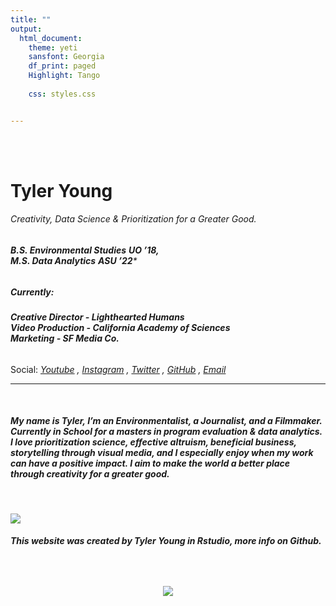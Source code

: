 ```yaml
---
title: ""
output:
  html_document:
    theme: yeti
    sansfont: Georgia
    df_print: paged
    Highlight: Tango
    
    css: styles.css


---
```


<br>
<br>

<h1>**Tyler Young**</h1>
<h6>Creativity, Data Science & Prioritization for a Greater Good.
</h6>
<h6>
***B.S. Environmental Studies***
***UO '18,***  
***M.S. Data Analytics***
***ASU '22****
</h6><h5>
**Currently:**
</h5>
<h6>
**Creative Director - Lighthearted Humans**  
**Video Production - California Academy of Sciences**  
**Marketing - SF Media Co.**
</h6>
Social:
*
[Youtube](http://youtube.com/tylerisyoung/?target=_blank) , 
[Instagram](https://www.instagram.com/tylerisyoung/?target=_blank) ,
[Twitter](https://www.twitter.com/Tylerisyoung/?target=_blank) ,
[GitHub](https://www.github.com/tylerisyoung/?target=_blank) ,
[Email](mailto:Tyleralexanderyoung@gmail.com/?target=_blank])
*
 
________________________________________

<br>

<h5>
**My name is Tyler, I’m an Environmentalist, a Journalist, and a Filmmaker. Currently in School for a masters in program evaluation & data analytics. I love prioritization science, effective altruism, beneficial business, storytelling through visual media, and I especially enjoy when my work can have a positive impact. I aim to make the world a better place through creativity for a greater good.** 
</h5>

<br>



![](images/surf.jpg)


<h6>
***This website was created by Tyler Young in Rstudio, more info on Github.***
</h6>







<br>
<center>
![](images/tiylogo_tiny.png)










</a>
</div>






